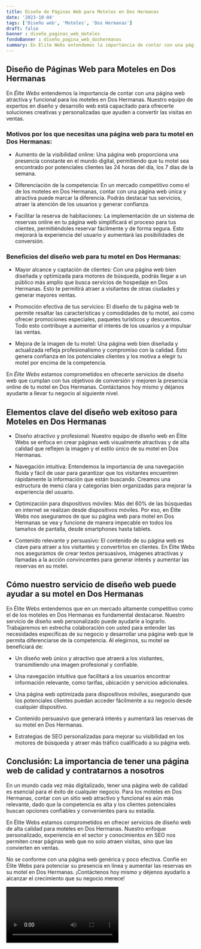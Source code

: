 ```yaml
---
title: Diseño de Páginas Web para Moteles en Dos Hermanas
date: '2023-10-04'
tags: ['Diseño web', 'Moteles', 'Dos Hermanas']
draft: false
banner : diseño_paginas_web_moteles
fondoBanner : diseño_pagina_web_doshermanas
summary: En Élite Webs entendemos la importancia de contar con una página web atractiva y funcional para los moteles en Dos Hermanas. Nuestro equipo de expertos en diseño y desarrollo web está capacitado para ofrecerte soluciones creativas y personalizadas que ayuden a convertir las visitas en ventas.
---
```


## Diseño de Páginas Web para Moteles en Dos Hermanas

En *Élite Webs* entendemos la importancia de contar con una página web atractiva y funcional para los moteles en Dos Hermanas. Nuestro equipo de expertos en diseño y desarrollo web está capacitado para ofrecerte soluciones creativas y personalizadas que ayuden a convertir las visitas en ventas.

### Motivos por los que necesitas una página web para tu motel en Dos Hermanas:

- Aumento de la visibilidad online: Una página web proporciona una presencia constante en el mundo digital, permitiendo que tu motel sea encontrado por potenciales clientes las 24 horas del día, los 7 días de la semana.

- Diferenciación de la competencia: En un mercado competitivo como el de los moteles en Dos Hermanas, contar con una página web única y atractiva puede marcar la diferencia. Podrás destacar tus servicios, atraer la atención de los usuarios y generar confianza.

- Facilitar la reserva de habitaciones: La implementación de un sistema de reservas online en tu página web simplificará el proceso para tus clientes, permitiéndoles reservar fácilmente y de forma segura. Esto mejorará la experiencia del usuario y aumentará las posibilidades de conversión.

### Beneficios del diseño web para tu motel en Dos Hermanas:

- Mayor alcance y captación de clientes: Con una página web bien diseñada y optimizada para motores de búsqueda, podrás llegar a un público más amplio que busca servicios de hospedaje en Dos Hermanas. Esto te permitirá atraer a visitantes de otras ciudades y generar mayores ventas.

- Promoción efectiva de tus servicios: El diseño de tu página web te permite resaltar las características y comodidades de tu motel, así como ofrecer promociones especiales, paquetes turísticos y descuentos. Todo esto contribuye a aumentar el interés de los usuarios y a impulsar las ventas.

- Mejora de la imagen de tu motel: Una página web bien diseñada y actualizada refleja profesionalismo y compromiso con la calidad. Esto genera confianza en los potenciales clientes y los motiva a elegir tu motel por encima de la competencia.

En *Élite Webs* estamos comprometidos en ofrecerte servicios de diseño web que cumplan con tus objetivos de conversión y mejoren la presencia online de tu motel en Dos Hermanas. Contáctanos hoy mismo y déjanos ayudarte a llevar tu negocio al siguiente nivel.

<GifSeo />

<Cta />

## Elementos clave del diseño web exitoso para Moteles en Dos Hermanas

- Diseño atractivo y profesional: Nuestro equipo de diseño web en Élite Webs se enfoca en crear páginas web visualmente atractivas y de alta calidad que reflejen la imagen y el estilo único de su motel en Dos Hermanas.

- Navegación intuitiva: Entendemos la importancia de una navegación fluida y fácil de usar para garantizar que los visitantes encuentren rápidamente la información que están buscando. Creamos una estructura de menú clara y categorías bien organizadas para mejorar la experiencia del usuario.

- Optimización para dispositivos móviles: Más del 60% de las búsquedas en internet se realizan desde dispositivos móviles. Por eso, en Élite Webs nos aseguramos de que su página web para motel en Dos Hermanas se vea y funcione de manera impecable en todos los tamaños de pantalla, desde smartphones hasta tablets.

- Contenido relevante y persuasivo: El contenido de su página web es clave para atraer a los visitantes y convertirlos en clientes. En Élite Webs nos aseguramos de crear textos persuasivos, imágenes atractivas y llamadas a la acción convincentes para generar interés y aumentar las reservas en su motel.

## Cómo nuestro servicio de diseño web puede ayudar a su motel en Dos Hermanas

En Élite Webs entendemos que en un mercado altamente competitivo como el de los moteles en Dos Hermanas es fundamental destacarse. Nuestro servicio de diseño web personalizado puede ayudarle a lograrlo. Trabajaremos en estrecha colaboración con usted para entender las necesidades específicas de su negocio y desarrollar una página web que le permita diferenciarse de la competencia. Al elegirnos, su motel se beneficiará de:

- Un diseño web único y atractivo que atraerá a los visitantes, transmitiendo una imagen profesional y confiable.

- Una navegación intuitiva que facilitará a los usuarios encontrar información relevante, como tarifas, ubicación y servicios adicionales.

- Una página web optimizada para dispositivos móviles, asegurando que los potenciales clientes puedan acceder fácilmente a su negocio desde cualquier dispositivo.

- Contenido persuasivo que generará interés y aumentará las reservas de su motel en Dos Hermanas.

- Estrategias de SEO personalizadas para mejorar su visibilidad en los motores de búsqueda y atraer más tráfico cualificado a su página web.

## Conclusión: La importancia de tener una página web de calidad y contratarnos a nosotros

En un mundo cada vez más digitalizado, tener una página web de calidad es esencial para el éxito de cualquier negocio. Para los moteles en Dos Hermanas, contar con un sitio web atractivo y funcional es aún más relevante, dado que la competencia es alta y los clientes potenciales buscan opciones confiables y convenientes para su estadía.

En Élite Webs estamos comprometidos en ofrecer servicios de diseño web de alta calidad para moteles en Dos Hermanas. Nuestro enfoque personalizado, experiencia en el sector y conocimientos en SEO nos permiten crear páginas web que no solo atraen visitas, sino que las convierten en ventas.

No se conforme con una página web genérica y poco efectiva. Confíe en Élite Webs para potenciar su presencia en línea y aumentar las reservas en su motel en Dos Hermanas. ¡Contáctenos hoy mismo y déjenos ayudarlo a alcanzar el crecimiento que su negocio merece!

<Video />

<CtaBot job='Moteles' city='Dos Hermanas'/>

<Gmaps query='Dos Hermanas+españa+maps' />